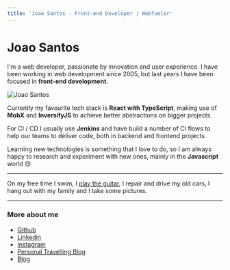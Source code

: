 ```yaml
---
title: 'Joao Santos - Front-end Developer | Webfueler'
---
```

# Joao Santos

I'm a web developer, passionate by innovation and user experience. I have been working in web development since 2005, but last years I have been focused in **front-end development**.

![Joao Santos](../assets/joao-santos.jpg#headshot)

Currently my favourite tech stack is **React with TypeScript**, making use of **MobX** and **InversifyJS** to achieve better abstractions on bigger projects.

For CI / CD I usually use **Jenkins** and have build a number of CI flows to help our teams to deliver code, both in backend and frontend projects.

Learning new technologies is something that I love to do, so I am always happy to research and experiment with new ones, mainly in the **Javascript** world 😍

---

On my free time I swim, I [play the guitar](https://www.youtube.com/watch?v=CpinZPqXYhc&list=PLsiS4dN8ap2_2N27tJkPMfv4-0uDTvcco&index=1), I repair and drive my old cars, I hang out with my family and I take some pictures.


---

### More about me

* [Github](https://github.com/webfueler)
* [Linkedin](https://www.linkedin.com/in/webfueler/)
* [Instagram](https://www.instagram.com/joao.mg.santos/)
* [Personal Travelling Blog](https://joaoejoana.com/)
* [Blog](./blog/index.mdx)
